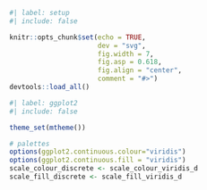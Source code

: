 ```r
#| label: setup
#| include: false

knitr::opts_chunk$set(echo = TRUE,
                      dev = "svg",
                      fig.width = 7,
                      fig.asp = 0.618,
                      fig.align = "center",
                      comment = "#>")
devtools::load_all()
```

```r
#| label: ggplot2
#| include: false

theme_set(mtheme())

# palettes
options(ggplot2.continuous.colour="viridis")
options(ggplot2.continuous.fill = "viridis")
scale_colour_discrete <- scale_colour_viridis_d
scale_fill_discrete <- scale_fill_viridis_d
```